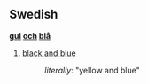 ==Swedish==
<!-- adjective? adverb? both? -->
'''[[gul]] [[och]] [[blå]]'''

# [[black and blue]]
#:''literally'': "yellow and blue"